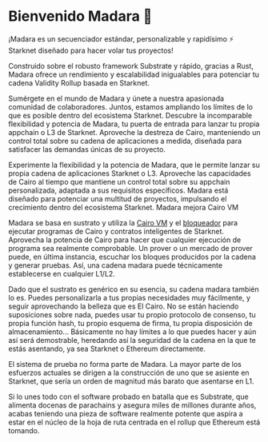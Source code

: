 

# Bienvenido Madara 🥷

¡Madara es un secuenciador estándar, personalizable y rapidísimo ⚡ Starknet diseñado para hacer volar tus proyectos!

Construido sobre el robusto framework Substrate y rápido, gracias a Rust, Madara ofrece un rendimiento y escalabilidad inigualables para potenciar tu cadena Validity Rollup basada en Starknet.

Sumérgete en el mundo de Madara y únete a nuestra apasionada comunidad de colaboradores. Juntos, estamos ampliando los límites de lo que es posible dentro del ecosistema Starknet. Descubre la incomparable flexibilidad y potencia de Madara, tu puerta de entrada para lanzar tu propia appchain o L3 de Starknet. Aproveche la destreza de Cairo, manteniendo un control total sobre su cadena de aplicaciones a medida, diseñada para satisfacer las demandas únicas de su proyecto.

Experimente la flexibilidad y la potencia de Madara, que le permite lanzar su propia cadena de aplicaciones Starknet o L3. Aproveche las capacidades de Cairo al tiempo que mantiene un control total sobre su appchain personalizada, adaptada a sus requisitos específicos. Madara está diseñado para potenciar una multitud de proyectos, impulsando el crecimiento dentro del ecosistema Starknet.
Madara mejora Cairo VM

Madara se basa en sustrato y utiliza la [Cairo VM](https://github.com/lambdaclass/cairo-rs) y el [bloqueador](https://github.com/starkware-libs/blockifier) para ejecutar programas de Cairo y contratos inteligentes de Starknet. Aprovecha la potencia de Cairo para hacer que cualquier ejecución de programa sea realmente comprobable. Un prover o un mercado de prover puede, en última instancia, escuchar los bloques producidos por la cadena y generar pruebas. Así, una cadena madara puede técnicamente establecerse en cualquier L1/L2.

Dado que el sustrato es genérico en su esencia, su cadena madara también lo es. Puedes personalizarla a tus propias necesidades muy fácilmente, y seguir aprovechando la belleza que es El Cairo. No se están haciendo suposiciones sobre nada, puedes usar tu propio protocolo de consenso, tu propia función hash, tu propio esquema de firma, tu propia disposición de almacenamiento... Básicamente no hay límites a lo que puedes hacer y aún así será demostrable, heredando así la seguridad de la cadena en la que te estás asentando, ya sea Starknet o Ethereum directamente.

<Callout type="info" emoji="ℹ️">
  El sistema de prueba no forma parte de Madara. La mayor parte de los esfuerzos actuales se dirigen a la construcción de uno que se asiente en Starknet, que sería un orden de magnitud más barato que asentarse en L1.
</Callout>

Si lo unes todo con el software probado en batalla que es Substrate, que alimenta docenas de parachains y asegura miles de millones durante años, acabas teniendo una pieza de software realmente potente que aspira a estar en el núcleo de la hoja de ruta centrada en el rollup que Ethereum está tomando.
